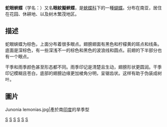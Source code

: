 {{NoteTA
|G1=Butterfly
}}
{{Speciesbox
| genus = Junonia
| species = lemonias
| image = Junonia lemonias aenaria back 20140607.jpg
| image2 = Junonia lemonias aenaria 20130214.jpg
| image2_caption = 台灣產亞種（''J. l. aenaria''）
| authority = [[Linnaeus|Linnaeus]], 1758
}}
'''蛇眼蛺蝶'''（学名：''{{lang|en|Junonia lemonias}}''）又名'''眼紋擬蛺蝶'''，是[[蛺蝶科|蛺蝶科]]下的一種[[蝴蝶|蝴蝶]]。分布在南亚，居住在花园、休耕地、以及树木繁茂地区。

==描述==
蛇眼蛱蝶为棕色，上面分布着很多眼点。翅膀翅面有黑色和柠檬黄的斑点和线条。底面是深棕色，有一些深浅不一的棕色和黑色的波浪线和圆点。前翅的下半部分也有一个眼点。

干季和雨季颜色甚至形态都不同。雨季印记是清楚且生动，翅膀形状更圆润。干季印记模糊且苍白，底部的翅膀边缘更加棱角分明，呈锯齿状。这样有助于伪装成树叶。

== 圖片 ==
<gallery>
Junonia lemonias.jpg|產於南[[印度|印度]]的旱季型
</gallery>

{{Commons|Junonia lemonias}}
{{Taxonbar|from=Q714543}}

[[Category:眼蛺蝶屬|S]]
[[Category:中國蝴蝶|S]]
[[Category:香港昆虫|S]]
[[Category:臺灣蝴蝶|S]]
[[Category:1758年描述的昆虫|S]]
[[Category:卡尔·林奈命名的生物分类|S]]